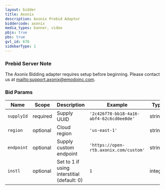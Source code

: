 ```yaml
---
layout: bidder
title: Axonix
description: Axonix Prebid Adaptor
biddercode: axonix
media_types: banner, video
pbjs: true
pbs: true
gvl_id: 678
sidebarType: 1
---
```


### Prebid Server Note

The Axonix Bidding adapter requires setup before beginning. Please contact us at [mailto:support.axonix@emodoinc.com](support.axonix@emodoinc.com).

### Bid Params


| Name          | Scope    | Description                                     | Example                    | Type |
|------------|-------|----------------------------------------------|-------------------------------------|------|
| `supplyId`    | required | Supply UUID                                     | `'2c426f78-bb18-4a16-abf4-62c6cd0ee8de'` | string |
| `region`      | optional | Cloud region                                    | `'us-east-1'`                            | string |
| `endpoint`    | optional | Supply custom endpoint                          | `'https://open-rtb.axonix.com/custom'`   | string |
| `instl`       | optional | Set to 1 if using interstitial (default: 0)     | `1`   | integer |
